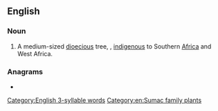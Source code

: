 ==English==
{{wikipedia}}

===Noun===
{{en-noun}}

# A medium-sized [[dioecious]] tree, {{taxlink|Sclerocarya birrea|species|noshow=1}}, [[indigenous]] to Southern [[Africa]] and West Africa.

===Anagrams===
* {{anagrams|en|alarum}}

[[Category:English 3-syllable words]]
[[Category:en:Sumac family plants]]